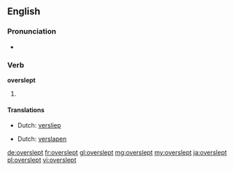 ==English==

===Pronunciation===
* {{IPA|/ˈovəɻslɛpt/}}

===Verb===
'''overslept'''

# {{past of|oversleep}}

====Translations====
{{trans-top|past tense of oversleep}}
* Dutch: [[versliep]]
{{trans-mid}}
{{trans-bottom}}
{{trans-top|past participle of oversleep}}
* Dutch: [[verslapen]]
{{trans-mid}}
{{trans-bottom}}

[[de:overslept]]
[[fr:overslept]]
[[gl:overslept]]
[[mg:overslept]]
[[my:overslept]]
[[ja:overslept]]
[[pl:overslept]]
[[vi:overslept]]
